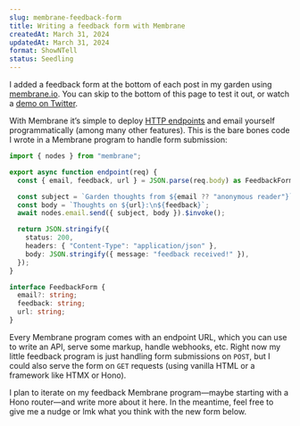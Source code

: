```yaml
---
slug: membrane-feedback-form
title: Writing a feedback form with Membrane
createdAt: March 31, 2024
updatedAt: March 31, 2024
format: ShowNTell
status: Seedling
---
```


I added a feedback form at the bottom of each post in my garden using [membrane.io](https://membrane.io). You can skip to the bottom of this page to test it out, or watch a [demo on Twitter](https://x.com/pete_millspaugh/status/1774581809558278517).

With Membrane it’s simple to deploy [HTTP endpoints](https://www.membrane.io/http-endpoints) and email yourself programmatically (among many other features). This is the bare bones code I wrote in a Membrane program to handle form submission:

```ts blog-feedback.ts
import { nodes } from "membrane";

export async function endpoint(req) {
  const { email, feedback, url } = JSON.parse(req.body) as FeedbackForm;

  const subject = `Garden thoughts from ${email ?? "anonymous reader"}`;
  const body = `Thoughts on ${url}:\n${feedback}`;
  await nodes.email.send({ subject, body }).$invoke();

  return JSON.stringify({
    status: 200,
    headers: { "Content-Type": "application/json" },
    body: JSON.stringify({ message: "feedback received!" }),
  });
}

interface FeedbackForm {
  email?: string;
  feedback: string;
  url: string;
}
```

Every Membrane program comes with an endpoint URL, which you can use to write an API, serve some markup, handle webhooks, etc. Right now my little feedback program is just handling form submissions on `POST`, but I could also serve the form on `GET` requests (using vanilla HTML or a framework like HTMX or Hono).

<Callout>
  I plan to iterate on my feedback Membrane program—maybe starting with a Hono
  router—and write more about it here. In the meantime, feel free to give me a
  nudge or lmk what you think with the new form below.
</Callout>
